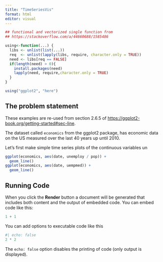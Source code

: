 ```yaml
---
title: "TimeSeriesVis"
format: html
editor: visual
---
```



```r
## functional and vectorized single function from 
## https://stackoverflow.com/a/44660688/1585486

using<-function(...) {
  libs <- unlist(list(...))
  req  <- unlist(lapply(libs, require, character.only = TRUE))
  need <- libs[req == FALSE]
  if(length(need) > 0){ 
    install.packages(need)
    lapply(need, require,character.only = TRUE)
  }
}

using("ggplot2", "here")
```


## The problem statement

These examples are re-used from section 2.6.5 of <https://ggplot2-book.org/getting-started#sec-line>.

The dataset called `economics` from the ggplot2 package, has economic data on the US measured over the last 40 years up until 2010. 


Let's first make simple time series plots of the continuous variables un


```r

ggplot(economics, aes(date, unemploy / pop)) +
  geom_line()
ggplot(economics, aes(date, uempmed)) +
  geom_line()
```

## Running Code

When you click the **Render** button a document will be generated that includes both content and the output of embedded code. You can embed code like this:

```r
1 + 1
```

You can add options to executable code like this

```r
#| echo: false
2 * 2
```

The `echo: false` option disables the printing of code (only output is displayed).
